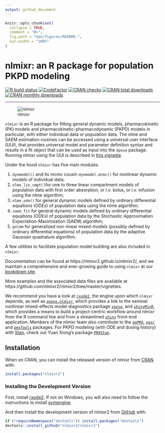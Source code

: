 ```yaml
---
output: github_document
---
```


<!-- README.md is generated from README.Rmd. Please edit that file -->

```r
knitr::opts_chunk$set(
  collapse = TRUE,
  comment = "#>",
  fig.path = "man/figures/README-",
  out.width = "100%"
)
```

# nlmixr: an R package for population PKPD modeling

<!-- badges: start -->
[![R build status](https://github.com/nlmixr2/nlmixr2est/workflows/R-CMD-check/badge.svg)](https://github.com/nlmixr2/nlmixr2est/actions)
[![CodeFactor](https://www.codefactor.io/repository/github/nlmixr2/nlmixr2est/badge)](https://www.codefactor.io/repository/github/nlmixr2/nlmixr2est)
[![CRAN checks](https://cranchecks.info/badges/summary/nlmixr2est)](https://cran.r-project.org/web/checks/check_results_nlmixr2est.html)
[![CRAN total downloads](https://cranlogs.r-pkg.org/badges/grand-total/nlmixr2est)](https://cran.r-project.org/package=nlmixr2est)
[![CRAN monthly downloads](https://cranlogs.r-pkg.org/badges/nlmixr2est)](https://cran.r-project.org/package=nlmixr2est)
<!-- badges: end -->

***

![nlmixr](logo.png)


`nlmixr` is an R package for fitting general dynamic models,
pharmacokinetic (PK) models and pharmacokinetic-pharmacodynamic (PKPD)
models in particular, with either individual data or population
data. The nlme and SAEM estimation routines can be accessed using a
universal user interface (UUI), that provides universal model and
parameter definition syntax and results in a fit object that can be
used as input into the `Xpose` package. Running nlmixr using the UUI
is described in [this vignette](https://nlmixr2.github.io/nlmixr2/articles/running_nlmixr.html).

Under the hood `nlmixr` has five main modules:  

1. `dynmodel()` and its mcmc cousin `dynmodel.mcmc()` for nonlinear
   dynamic models of individual data;
2. `nlme_lin_cmpt()`for one to three linear compartment models of
   population data with first order absorption, or i.v. bolus, or
   i.v. infusion using the nlme algorithm;
3. `nlme_ode()` for general dynamic models defined by ordinary
   differential equations (ODEs) of population data using the nlme
   algorithm;
4. `saem_fit` for general dynamic models defined by ordinary differential equations (ODEs) of population data by the Stochastic Approximation Expectation-Maximization (SAEM) algorithm;  
5. `gnlmm` for generalized non-linear mixed-models (possibly defined
   by ordinary differential equations) of population data by the
   adaptive Gaussian quadrature algorithm.

A few utilities to facilitate population model building are also included in `nlmixr`.

Documentation can be found at https://nlmixr2.github.io/nlmixr2/, and we maintain a comprehensive and ever-growing guide to using `nlmixr` at our [bookdown site](https://nlmixr2.github.io/nlmixr_bookdown/index.html).

More examples and the associated data files are available at 
https://github.com/nlmixr2/nlmixr2/tree/master/vignettes.

We recommend you have a look at [`rxode2`](https://nlmixr2.github.io/rxode2/articles/RxODE-intro.html), the engine upon which `nlmixr` depends, as well as [`xpose.nlmixr`](https://github.com/nlmixr2/xpose.nlmixr), which provides a link to the seminal nonlinear mixed-effects model diagnostics package [`xpose`](https://uupharmacometrics.github.io/xpose/), and [`shinyMixR`](https://github.com/RichardHooijmaijers/shinyMixR), which provides a means to build a project-centric workflow around nlmixr from the R command line and from a streamlined [`shiny`](https://shiny.rstudio.com/) front-end application. Members of the nlmixr team also contribute to the [`ggPMX`](https://github.com/ggPMXdevelopment/ggPMX), [`xgxr`](https://github.com/Novartis/xgxr) and [`pmxTools`](https://github.com/kestrel99/pmxTools) packages. For PKPD modeling (with ODE and dosing history) with
[Stan](http://mc-stan.org/), check out Yuan Xiong's package [`PMXStan`](https://github.com/yxiong1/pmxstan).

## Installation

When on CRAN, you can install the released version of nlmixr from [CRAN](https://CRAN.R-project.org) with:

```r
install.packages("nlmixr2")
```

### Installing the Development Version

First, install [rxode2](https://github.com/nlmixr2/rxode2#installation).  If not on Windows, you will also need to follow the instructions to install [symengine](https://github.com/symengine/symengine.R#installation).

And then install the development version of nlmixr2 from [GitHub](https://github.com/) with:

```r
if (!requireNamespace("devtools")) install.packages("devtools")
devtools::install_github("nlmixr2/nlmixr2")
```
